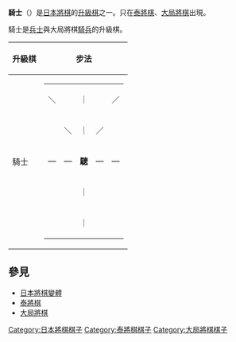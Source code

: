 {{japanese|japanese=騎士|kana=きし|romaji=Kishi}}

'''騎士'''（{{lang|ja|きし}}）是[[日本將棋|日本將棋]]的[[升級棋|升級棋]]之一。只在[[泰將棋|泰將棋]]、[[大局將棋|大局將棋]]出現。

騎士是[[兵士_(日本將棋)|兵士]]與大局將棋[[騎兵_(日本將棋)|騎兵]]的升級棋。


{| border="1" cellspacing="0" cellpadding="3"
|----- bgcolor="#dddddd"
! 升級棋
! colspan="2" | 步法
|-----
| 騎士 ||
{| border="1" cellspacing="0" cellpadding="3"
|-----
| ＼ || 　 || ｜ || 　 || ／
|-----
| 　 || ＼ || ｜ || ／ || 　
|-----
| ― || ― || '''驄''' || ― || ―
|-----
| 　 || 　 || ｜ || 　 || 　
|-----
| 　 || 　 || ｜ || 　 || 　
|}
| 可循橫向、縱向及前斜向自由行走。不得越過其他棋子。
|}

==參見==
*[[日本將棋變體|日本將棋變體]]
*[[泰將棋|泰將棋]]
*[[大局將棋|大局將棋]]


[[Category:日本將棋棋子|Category:日本將棋棋子]]
[[Category:泰將棋棋子|Category:泰將棋棋子]]
[[Category:大局將棋棋子|Category:大局將棋棋子]]